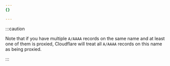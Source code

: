 ```yaml
---
{}

---
```


:::caution


Note that if you have multiple `A/AAAA` records on the same name and at least one of them is proxied, Cloudflare will treat all `A/AAAA` records on this name as being proxied.


:::
